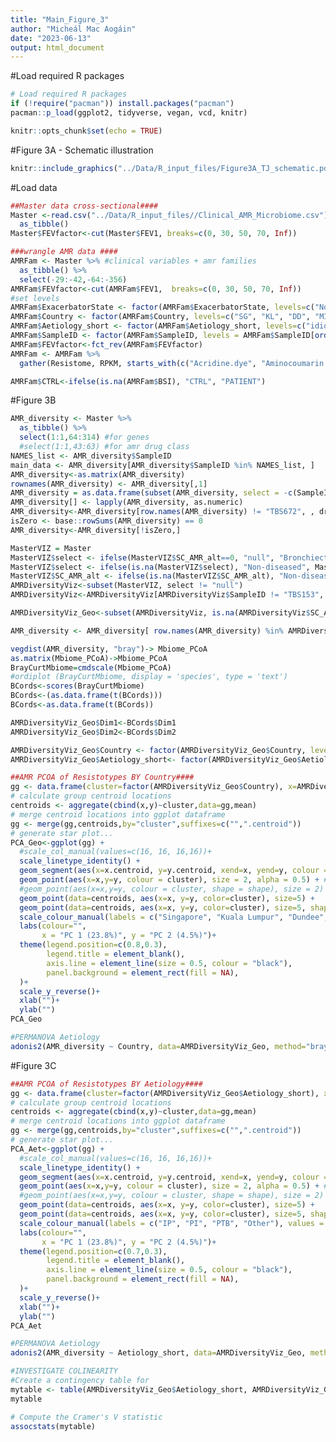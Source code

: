 ```yaml
---
title: "Main_Figure_3"
author: "Micheál Mac Aogáin"
date: "2023-06-13"
output: html_document
---
```

#Load required R packages
```r
# Load required R packages
if (!require("pacman")) install.packages("pacman")
pacman::p_load(ggplot2, tidyverse, vegan, vcd, knitr)
```

```r
knitr::opts_chunk$set(echo = TRUE)
```

#Figure 3A - Schematic illustration
```r
knitr::include_graphics("../Data/R_input_files/Figure3A_TJ_schematic.pdf")
```
#Load data
```r
##Master data cross-sectional####
Master <-read.csv("../Data/R_input_files//Clinical_AMR_Microbiome.csv") %>%
  as_tibble()
Master$FEVfactor<-cut(Master$FEV1, breaks=c(0, 30, 50, 70, Inf))

###wrangle AMR data ####
AMRFam <- Master %>% #clinical variables + amr families
  as_tibble() %>%
  select(-29:-42,-64:-356)
AMRFam$FEVfactor<-cut(AMRFam$FEV1,  breaks=c(0, 30, 50, 70, Inf))
#set levels
AMRFam$ExacerbatorState <- factor(AMRFam$ExacerbatorState, levels=c("NonEx", "Exacerbator", "FreqEx"))
AMRFam$Country <- factor(AMRFam$Country, levels=c("SG", "KL", "DD", "MI"))
AMRFam$Aetiology_short <- factor(AMRFam$Aetiology_short, levels=c("idiopathic", "postInfect", "postTB", "other"))
AMRFam$SampleID <- factor(AMRFam$SampleID, levels = AMRFam$SampleID[order(AMRFam$SC_AMR_alt)])
AMRFam$FEVfactor<-fct_rev(AMRFam$FEVfactor)
AMRFam <- AMRFam %>%
  gather(Resistome, RPKM, starts_with(c("Acridine.dye", "Aminocoumarin.antibiotic", "Aminoglycoside", "Antibacterial.free.fatty.acids", "Beta.lactam", "Bicyclomycin", "Diaminopyrimidine", "Fluoroquinolone", "Fosfomycin", "Fusidic.acid", "MLS", "Multidrug", "Mupirocin", "Nitroimidazole.antibiotic", "Nucleoside.antibiotic", "Peptide.antibiotic", "Phenicol", "Rifampicin", "Sulfonamide.antibiotic", "Tetracycline", "Triclosan")), -SampleID, -Country, -Continent, -Matching, -Paired, -Trio, -Age, -Sex..Male.0..Female.1., -Exacerbations, -ExacerbatorState, -FEV1, -BSI, -ICS.use, -BMI, -Aetiology, -Aetiology_short, -MMRC.score, -SC_AMR_alt, -FEVfactor)

AMRFam$CTRL<-ifelse(is.na(AMRFam$BSI), "CTRL", "PATIENT")
```


#Figure 3B
```r
AMR_diversity <- Master %>%
  as_tibble() %>%
  select(1:1,64:314) #for genes
  #select(1:1,43:63) #for amr drug class
NAMES_list <- AMR_diversity$SampleID
main_data <- AMR_diversity[AMR_diversity$SampleID %in% NAMES_list, ]
AMR_diversity<-as.matrix(AMR_diversity)
rownames(AMR_diversity) <- AMR_diversity[,1]
AMR_diversity = as.data.frame(subset(AMR_diversity, select = -c(SampleID) ))
AMR_diversity[] <- lapply(AMR_diversity, as.numeric)
AMR_diversity<-AMR_diversity[row.names(AMR_diversity) != "TBS672", , drop = FALSE]
isZero <- base::rowSums(AMR_diversity) == 0
AMR_diversity<-AMR_diversity[!isZero,]

MasterVIZ = Master
MasterVIZ$select <- ifelse(MasterVIZ$SC_AMR_alt==0, "null", "Bronchiectasis")
MasterVIZ$select <- ifelse(is.na(MasterVIZ$select), "Non-diseased", MasterVIZ$select)
MasterVIZ$SC_AMR_alt <- ifelse(is.na(MasterVIZ$SC_AMR_alt), "Non-diseased", MasterVIZ$SC_AMR_alt)
AMRDiversityViz<-subset(MasterVIZ, select != "null")
AMRDiversityViz<-AMRDiversityViz[AMRDiversityViz$SampleID != "TBS153", , drop = FALSE] #remove for gene level analysis

AMRDiversityViz_Geo<-subset(AMRDiversityViz, is.na(AMRDiversityViz$SC_AMR_alt) == FALSE & AMRDiversityViz$Matching == "Matched" )

AMR_diversity <- AMR_diversity[ row.names(AMR_diversity) %in% AMRDiversityViz_Geo$SampleID, ]

vegdist(AMR_diversity, "bray")-> Mbiome_PCoA
as.matrix(Mbiome_PCoA)->Mbiome_PCoA
BrayCurtMbiome=cmdscale(Mbiome_PCoA)
#ordiplot (BrayCurtMbiome, display = 'species', type = 'text')
BCords<-scores(BrayCurtMbiome)
BCords<-(as.data.frame(t(BCords)))
BCords<-as.data.frame(t(BCords))

AMRDiversityViz_Geo$Dim1<-BCords$Dim1
AMRDiversityViz_Geo$Dim2<-BCords$Dim2

AMRDiversityViz_Geo$Country <- factor(AMRDiversityViz_Geo$Country, levels = c("SG", "KL", "DD", "MI"))
AMRDiversityViz_Geo$Aetiology_short<- factor(AMRDiversityViz_Geo$Aetiology_short, levels=c("idiopathic", "postInfect", "postTB", "other"))

##AMR PCOA of Resistotypes BY Country####
gg <- data.frame(cluster=factor(AMRDiversityViz_Geo$Country), x=AMRDiversityViz_Geo$Dim1, y=AMRDiversityViz_Geo$Dim2, grp=AMRDiversityViz_Geo$Country)
# calculate group centroid locations
centroids <- aggregate(cbind(x,y)~cluster,data=gg,mean)
# merge centroid locations into ggplot dataframe
gg <- merge(gg,centroids,by="cluster",suffixes=c("",".centroid"))
# generate star plot...
PCA_Geo<-ggplot(gg) +
  #scale_col_manual(values=c(16, 16, 16,16))+
  scale_linetype_identity() +
  geom_segment(aes(x=x.centroid, y=y.centroid, xend=x, yend=y, colour = cluster),alpha = 0.3)+
  geom_point(aes(x=x,y=y, colour = cluster), size = 2, alpha = 0.5) + #can add ",shape = shape" in aes to introduce shape to points.
  #geom_point(aes(x=x,y=y, colour = cluster, shape = shape), size = 2) +
  geom_point(data=centroids, aes(x=x, y=y, color=cluster), size=5) +
  geom_point(data=centroids, aes(x=x, y=y, color=cluster), size=5, shape = 13, colour = "black") +
  scale_colour_manual(labels = c("Singapore", "Kuala Lumpur", "Dundee", "Milan"), values = c("#CD2C1E","#F7CD46","#2A64B7","#91C55A" ))+
  labs(colour="",  
       x = "PC 1 (23.8%)", y = "PC 2 (4.5%)")+
  theme(legend.position=c(0.8,0.3),
        legend.title = element_blank(),
        axis.line = element_line(size = 0.5, colour = "black"),
        panel.background = element_rect(fill = NA),
  )+
  scale_y_reverse()+
  xlab("")+
  ylab("")
PCA_Geo

#PERMANOVA Aetiology
adonis2(AMR_diversity ~ Country, data=AMRDiversityViz_Geo, method="bray", permutations=999)

```
#Figure 3C
```r
##AMR PCOA of Resistotypes BY Aetiology####
gg <- data.frame(cluster=factor(AMRDiversityViz_Geo$Aetiology_short), x=AMRDiversityViz_Geo$Dim1, y=AMRDiversityViz_Geo$Dim2, grp=AMRDiversityViz_Geo$Aetiology_short)
# calculate group centroid locations
centroids <- aggregate(cbind(x,y)~cluster,data=gg,mean)
# merge centroid locations into ggplot dataframe
gg <- merge(gg,centroids,by="cluster",suffixes=c("",".centroid"))
# generate star plot...
PCA_Aet<-ggplot(gg) +
  #scale_col_manual(values=c(16, 16, 16,16))+
  scale_linetype_identity() +
  geom_segment(aes(x=x.centroid, y=y.centroid, xend=x, yend=y, colour = cluster),alpha = 0.3)+
  geom_point(aes(x=x,y=y, colour = cluster), size = 2, alpha = 0.5) + #can add ",shape = shape" in aes to introduce shape to points.
  #geom_point(aes(x=x,y=y, colour = cluster, shape = shape), size = 2) +
  geom_point(data=centroids, aes(x=x, y=y, color=cluster), size=5) +
  geom_point(data=centroids, aes(x=x, y=y, color=cluster), size=5, shape = 13, colour = "black") +
  scale_colour_manual(labels = c("IP", "PI", "PTB", "Other"), values = c("#8300c4","#F26B38","#2F9599","grey" ))+
  labs(colour="",  
       x = "PC 1 (23.8%)", y = "PC 2 (4.5%)")+
  theme(legend.position=c(0.7,0.3),
        legend.title = element_blank(),
        axis.line = element_line(size = 0.5, colour = "black"),
        panel.background = element_rect(fill = NA),
  )+
  scale_y_reverse()+
  xlab("")+
  ylab("")
PCA_Aet

#PERMANOVA Aetiology
adonis2(AMR_diversity ~ Aetiology_short, data=AMRDiversityViz_Geo, method="bray", permutations=999)

#INVESTIGATE COLINEARITY
#Create a contingency table for 
mytable <- table(AMRDiversityViz_Geo$Aetiology_short, AMRDiversityViz_Geo$Country)
mytable

# Compute the Cramer's V statistic
assocstats(mytable)

```
